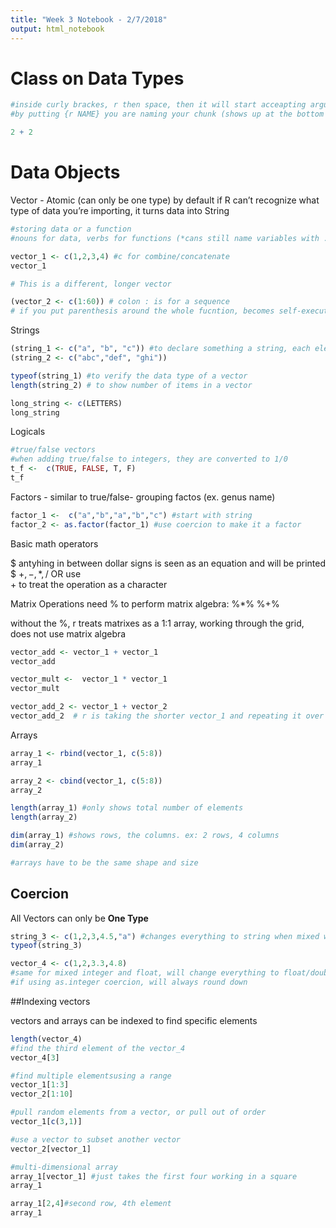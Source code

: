 ```yaml
---
title: "Week 3 Notebook - 2/7/2018"
output: html_notebook
---
```


# Class on Data Types

```r
#inside curly brackes, r then space, then it will start acceapting arguments
#by putting {r NAME} you are naming your chunk (shows up at the bottom of this pane)

2 + 2
```

# Data Objects

Vector - Atomic (can only be one type) by default if R can't recognize what type of data you're importing, it turns data into String

```r
#storing data or a function
#nouns for data, verbs for functions (*cans still name variables with . ex: "vector.1", but can be confused with functions)

vector_1 <- c(1,2,3,4) #c for combine/concatenate
vector_1

```


```r
# This is a different, longer vector

(vector_2 <- c(1:60)) # colon : is for a sequence
# if you put parenthesis around the whole fucntion, becomes self-executing function, so when you run it will also print 

```

Strings

```r
(string_1 <- c("a", "b", "c")) #to declare something a string, each element has to be in its own quotes
(string_2 <- c("abc","def", "ghi"))

typeof(string_1) #to verify the data type of a vector
length(string_2) # to show number of items in a vector

long_string <- c(LETTERS)
long_string
```

Logicals

```r
#true/false vectors
#when adding true/false to integers, they are converted to 1/0
t_f <-  c(TRUE, FALSE, T, F)
t_f

```

Factors - similar to true/false- grouping factos (ex. genus name)

```r
factor_1 <-  c("a","b","a","b","c") #start with string
factor_2 <- as.factor(factor_1) #use coercion to make it a factor

```



Basic math operators

$ antyhing in between dollar signs is seen as an equation and will be printed $
$+, -, *, /$
OR use \
\+ to treat the operation as a character


Matrix Operations need % to perform matrix algebra: 
%*%
%+%

without the %, r treats matrixes as a 1:1 array, working through the grid, does not use matrix algebra

```r
vector_add <- vector_1 + vector_1
vector_add

vector_mult <-  vector_1 * vector_1
vector_mult

vector_add_2 <- vector_1 + vector_2
vector_add_2  # r is taking the shorter vector_1 and repeating it over and over to match up with the longer (60 element) vector_2, called "recycling" - r is always going to make the 2 vectors match
```

Arrays

```r

array_1 <- rbind(vector_1, c(5:8))
array_1

array_2 <- cbind(vector_1, c(5:8))
array_2
```

```r

length(array_1) #only shows total number of elements
length(array_2)

dim(array_1) #shows rows, the columns. ex: 2 rows, 4 columns
dim(array_2)

```


```r
#arrays have to be the same shape and size
```


## Coercion

All Vectors can only be **One Type**
```r

string_3 <- c(1,2,3,4.5,"a") #changes everything to string when mixed with a character - promoting all things to something common
typeof(string_3)

vector_4 <- c(1,2,3.3,4.8)
#same for mixed integer and float, will change everything to float/double
#if using as.integer coercion, will always round down 
```


##Indexing vectors

vectors and arrays can be indexed to find specific elements

```r
length(vector_4)
#find the third element of the vector_4
vector_4[3]

#find multiple elementsusing a range
vector_1[1:3]
vector_2[1:10]

#pull random elements from a vector, or pull out of order
vector_1[c(3,1)]

#use a vector to subset another vector
vector_2[vector_1]

#multi-dimensional array
array_1[vector_1] #just takes the first four working in a square
array_1

array_1[2,4]#second row, 4th element
array_1
```











